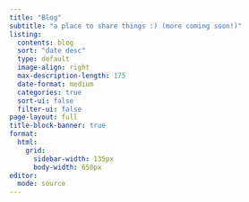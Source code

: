 ```yaml
---
title: "Blog"
subtitle: "a place to share things :) (more coming soon!)"
listing:
  contents: blog
  sort: "date desc"
  type: default
  image-align: right
  max-description-length: 175
  date-format: medium
  categories: true
  sort-ui: false
  filter-ui: false
page-layout: full
title-block-banner: true
format:
  html:
    grid:
      sidebar-width: 135px
      body-width: 650px
editor: 
  mode: source
---
```



